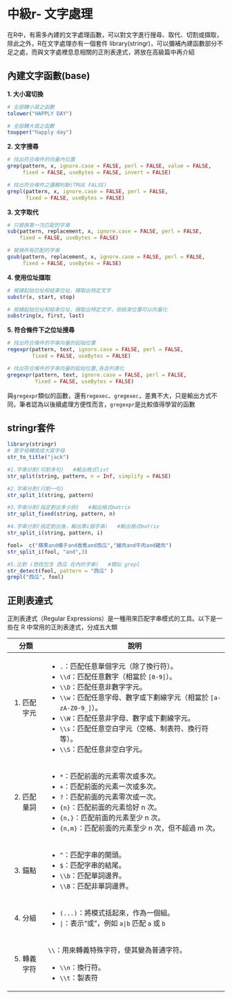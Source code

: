 # 中級r- 文字處理

在R中，有需多內建的文字處理函數，可以對文字進行搜尋、取代、切割或擷取，除此之外，R在文字處理亦有一個套件 library(stringr)，可以彌補內建函數部分不足之處，而與文字處裡息息相關的正則表達式，將放在高級篇中再介紹

## 內建文字函數(base)

**1. 大小寫切換**

```r
# 全部轉小寫之函數
tolower("HAPPLY DAY")

# 全部轉大寫之函數
toupper("happly day")
```

**2. 文字搜尋**

```r
# 找出符合條件的向量內位置
grep(pattern, x, ignore.case = FALSE, perl = FALSE, value = FALSE,
     fixed = FALSE, useBytes = FALSE, invert = FALSE)

# 找出符合條件之邏輯判斷(TRUE FALSE)
grepl(pattern, x, ignore.case = FALSE, perl = FALSE,
      fixed = FALSE, useBytes = FALSE)
```

**3. 文字取代**

```r
# 只替换第一次匹配的字串
sub(pattern, replacement, x, ignore.case = FALSE, perl = FALSE,
    fixed = FALSE, useBytes = FALSE)

# 替换所有匹配的字串
gsub(pattern, replacement, x, ignore.case = FALSE, perl = FALSE,
     fixed = FALSE, useBytes = FALSE)
```

**4. 使用位址擷取**

```r
# 根據起始位址和結束位址，擷取出特定文字
substr(x, start, stop)

# 根據起始位址和結束位址，擷取出特定文字，但結束位置可以向量化
substring(x, first, last)

```

**5. 符合條件下之位址搜尋**

```r
# 找出符合條件的字串向量的起始位置
regexpr(pattern, text, ignore.case = FALSE, perl = FALSE,
        fixed = FALSE, useBytes = FALSE)

# 找出符合條件的字串向量的起始位置,各自列表化
gregexpr(pattern, text, ignore.case = FALSE, perl = FALSE,
         fixed = FALSE, useBytes = FALSE)

```

與`gregexpr`類似的函數，還有`regexec`、`gregexec`，差異不大，只是輸出方式不同，筆者認為以後續處理方便性而言，`gregexpr`是比較值得學習的函數

## stringr套件

```r
library(stringr)
# 首字母轉換成大寫字母
str_to_title("jack")

#1.字串分割(可割多句)   #輸出格式list
str_split(string, pattern, n = Inf, simplify = FALSE)

#2.字串分割(只割一句)
str_split_1(string, pattern)

#3.字串分割(指定割出多少詞)   #輸出格式matrix
str_split_fixed(string, pattern, n)

#4.字串分割(指定割出後，輸出第i個字串)   #輸出格式matrix
str_split_i(string, pattern, i)

fool=  c("蘋果and橘子and香蕉and西瓜","豬肉and牛肉and雞肉")
str_split_i(fool, "and",3)

#5.比對 (想找包含 西瓜 在內的字串)   #類似 grepl
str_detect(fool, pattern = "西瓜" )
grepl("西瓜", fool)
```

## 正則表達式

正則表達式（Regular Expressions）是一種用來匹配字串模式的工具。以下是一些在 R 中常用的正則表達式，分成五大類

+--------------+----------------------------------------------------------------------+
| 分類         | 說明                                                                 |
+==============+======================================================================+
| 1.  匹配字元 | -   `.`：匹配任意單個字元（除了換行符）。                            |
|              | -   `\\d`：匹配任意數字（相當於 `[0-9]`）。                          |
|              | -   `\\D`：匹配任意非數字字元。                                      |
|              | -   `\\w`：匹配任意字母、數字或下劃線字元（相當於 `[a-zA-Z0-9_]`）。 |
|              | -   `\\W`：匹配任意非字母、數字或下劃線字元。                        |
|              | -   `\\s`：匹配任意空白字元（空格、制表符、換行符等）。              |
|              | -   `\\S`：匹配任意非空白字元。                                      |
+--------------+----------------------------------------------------------------------+
| 2.  匹配量詞 | -   `*`：匹配前面的元素零次或多次。                                  |
|              | -   `+`：匹配前面的元素一次或多次。                                  |
|              | -   `?`：匹配前面的元素零次或一次。                                  |
|              | -   `{n}`：匹配前面的元素恰好 n 次。                                 |
|              | -   `{n,}`：匹配前面的元素至少 n 次。                                |
|              | -   `{n,m}`：匹配前面的元素至少 n 次，但不超過 m 次。                |
+--------------+----------------------------------------------------------------------+
| 3.  錨點     | -   `^`：匹配字串的開頭。                                            |
|              | -   `$`：匹配字串的結尾。                                            |
|              | -   `\\b`：匹配單詞邊界。                                            |
|              | -   `\\B`：匹配非單詞邊界。                                          |
+--------------+----------------------------------------------------------------------+
| 4.  分組     | -   `(...)`：將模式括起來，作為一個組。                              |
|              | -   `|`：表示“或”，例如 `a|b` 匹配 `a` 或 `b`                        |
+--------------+----------------------------------------------------------------------+
| 5.  轉義字符 | `\\`：用來轉義特殊字符，使其變為普通字符。                           |
|              |                                                                      |
|              | -   `\\n`：換行符。                                                  |
|              | -   `\\t`：製表符                                                    |
+--------------+----------------------------------------------------------------------+
